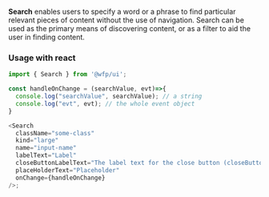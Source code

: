 **Search** enables users to specify a word or a phrase to find particular relevant pieces of content without the use of navigation. Search can be used as the primary means of discovering content, or as a filter to aid the user in finding content.

### Usage with react

```js
import { Search } from '@wfp/ui';

const handleOnChange = (searchValue, evt)=>{
  console.log("searchValue", searchValue); // a string
  console.log("evt", evt); // the whole event object
}

<Search
  className="some-class"
  kind="large"
  name="input-name"
  labelText="Label"
  closeButtonLabelText="The label text for the close button (closeButtonLabelText)"
  placeHolderText="Placeholder"
  onChange={handleOnChange}
/>;
```

